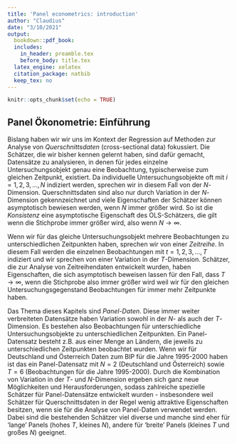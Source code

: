 ```yaml
---
title: 'Panel econometrics: introduction'
author: "Claudius"
date: "3/10/2021"
output: 
  bookdown::pdf_book:
  includes:
    in_header: preamble.tex
    before_body: title.tex
  latex_engine: xelatex
  citation_package: natbib
  keep_tex: no
---
```


```r
knitr::opts_chunk$set(echo = TRUE)
```

## Panel Ökonometrie: Einführung

Bislang haben wir wir uns im Kontext der Regression auf Methoden zur Analyse 
von *Querschnittsdaten* (cross-sectional data) fokussiert.
Die Schätzer, die wir bisher kennen gelernt haben, sind dafür gemacht, 
Datensätze zu analysieren, in denen für jedes einzelne Untersuchungsobjekt
genau eine Beobachtung, typischerweise zum gleichen Zeitpunkt, existiert.
Da individuelle Untersuchungsobjekte oft mit $i=1,2,3,...,N$ indiziert werden,
sprechen wir in diesem Fall von der $N$-Dimension. Querschnittsdaten sind also
nur durch Variation in der $N$-Dimension gekennzeichnet und viele Eigenschaften
der Schätzer können asymptotisch bewiesen werden, wenn $N$ immer größer wird.
So ist die *Konsistenz* eine asymptotische Eigenschaft des OLS-Schätzers, die
gilt wenn die Stichprobe immer größer wird, also wenn $N\rightarrow\infty$.

Wenn wir für das gleiche Untersuchungsobjekt mehrere Beobachtungen zu 
unterschiedlichen Zeitpunkten haben, sprechen wir von einer *Zeitreihe*.
In diesem Fall werden die einzelnen Beobachtungen mit $t=1,2,3,...,T$ 
indiziert und wir sprechen von einer Variation in der $T$-Dimension.
Schätzer, die zur Analyse von Zeitreihendaten entwickelt wurden, haben 
Eigenschaften, die sich asymptotisch beweisen lassen für den Fall, dass
$T\rightarrow\infty$, wenn die Stichprobe also immer größer wird weil wir für
den gleichen Untersuchungsgegenstand Beobachtungen für immer mehr Zeitpunkte 
haben.

Das Thema dieses Kapitels sind *Panel-Daten*.
Diese immer weiter verbreiteten Datensätze haben Variation sowohl in der 
$N$- als auch der $T$-Dimension.
Es bestehen also Beobachtungen für unterschiedliche Untersuchungsobjekte zu
unterschiedlichen Zeitpunkten. 
Ein Panel-Datensatz besteht z.B. aus einer Menge an
Ländern, die jeweils zu unterschiedlichen Zeitpunkten beobachtet wurden.
Wenn wir für Deutschland und Österreich Daten zum BIP für die Jahre 1995-2000
haben ist das ein Panel-Datensatz mit $N=2$ (Deutschland und Österreich) sowie
$T=6$ (Beobachtungen für die Jahre 1995-2000).
Durch die Kombination von Variation in der $T$- und $N$-Dimension ergeben sich
ganz neue Möglichkeiten und Herausforderungen, sodass zahlreiche spezielle
Schätzer für Panel-Datensätze entwickelt wurden - insbesondere weil Schätzer
für Querschnittsdaten in der Regel wenig attraktive Eigenschaften besitzen, 
wenn sie für die Analyse von Panel-Daten verwendet werden.
Dabei sind die bestehenden Schätzer viel diverse und manche sind eher für
'lange' Panels (hohes $T$, kleines $N$), andere für 'breite' Panels (kleines
$T$ und großes $N$) geeignet.

